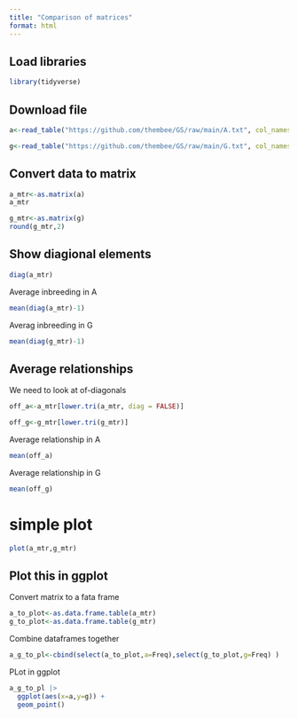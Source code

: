 ```yaml
---
title: "Comparison of matrices"
format: html
---
```


## Load libraries

```r
library(tidyverse)
```


## Download file

```r
a<-read_table("https://github.com/thembee/GS/raw/main/A.txt", col_names = F)

g<-read_table("https://github.com/thembee/GS/raw/main/G.txt", col_names = F)
```

## Convert data to matrix

```r
a_mtr<-as.matrix(a)
a_mtr
```


```r
g_mtr<-as.matrix(g)
round(g_mtr,2)
```

## Show diagional elements

```r
diag(a_mtr)

```
Average inbreeding in A

```r
mean(diag(a_mtr)-1)
```

Averag inbreeding in G
```r
mean(diag(g_mtr)-1)
```


## Average relationships

We need to look at of-diagonals

```r
off_a<-a_mtr[lower.tri(a_mtr, diag = FALSE)]
```

```r
off_g<-g_mtr[lower.tri(g_mtr)]
```

Average relationship in A

```r
mean(off_a)

```

Average relationship in G

```r
mean(off_g)
```

# simple plot

```r
plot(a_mtr,g_mtr)
```

## Plot this in ggplot

Convert matrix to a fata frame

```r
a_to_plot<-as.data.frame.table(a_mtr)
g_to_plot<-as.data.frame.table(g_mtr)
```

Combine dataframes together

```r
a_g_to_pl<-cbind(select(a_to_plot,a=Freq),select(g_to_plot,g=Freq) )
```
PLot in ggplot


```r
a_g_to_pl |>
  ggplot(aes(x=a,y=g)) +
  geom_point()
```
